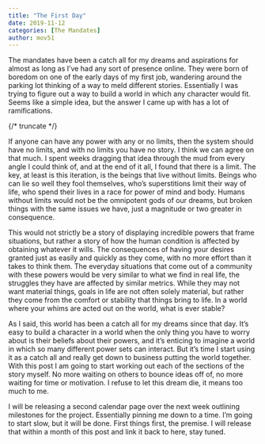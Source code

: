 ```yaml
---
title: "The First Day"
date: 2019-11-12
categories: [The Mandates]
author: mov51
---
```


The mandates have been a catch all for my dreams and aspirations for almost as long as I’ve had any sort of presence online. They were born of boredom on one of the early days of my first job, wandering around the parking lot thinking of a way to meld different stories. Essentially I was trying to figure out a way to build a world in which any character would fit. Seems like a simple idea, but the answer I came up with has a lot of ramifications.

{/* truncate */}

If anyone can have any power with any or no limits, then the system should have no limits, and with no limits you have no story. I think we can agree on that much. I spent weeks dragging that idea through the mud from every angle I could think of, and at the end of it all, I found that there is a limit. The key, at least is this iteration, is the beings that live without limits. Beings who can lie so well they fool themselves, who’s superstitions limit their way of life, who spend their lives in a race for power of mind and body. Humans without limits would not be the omnipotent gods of our dreams, but broken things with the same issues we have, just a magnitude or two greater in consequence.

This would not strictly be a story of displaying incredible powers that frame situations, but rather a story of how the human condition is affected by obtaining whatever it wills. The consequences of having your desires granted just as easily and quickly as they come, with no more effort than it takes to think them. The everyday situations that come out of a community with these powers would be very similar to what we find in real life, the struggles they have are affected by similar metrics. While they may not want material things, goals in life are not often solely material, but rather they come from the comfort or stability that things bring to life. In a world where your whims are acted out on the world, what is ever stable?

As I said, this world has been a catch all for my dreams since that day. It’s easy to build a character in a world when the only thing you have to worry about is their beliefs about their powers, and it’s enticing to imagine a world in which so many different power sets can interact. But it’s time I start using it as a catch all and really get down to business putting the world together. With this post I am going to start working out each of the sections of the story myself. No more waiting on others to bounce ideas off of, no more waiting for time or motivation. I refuse to let this dream die, it means too much to me.

I will be releasing a second calendar page over the next week outlining milestones for the project. Essentially pinning me down to a time. I’m going to start slow, but it will be done. First things first, the premise. I will release that within a month of this post and link it back to here, stay tuned.
